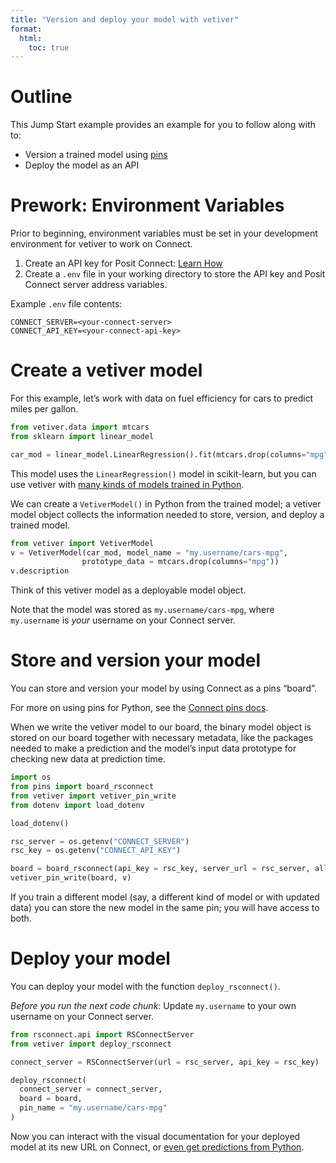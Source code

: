 ```yaml
---
title: "Version and deploy your model with vetiver"
format:
  html:
    toc: true
---
```


# Outline

This Jump Start example provides an example for you to follow along with to:

- Version a trained model using [pins](https://docs.posit.co/connect/user/pins/)
- Deploy the model as an API

# Prework: Environment Variables

Prior to beginning, environment variables must be set in your development environment for vetiver to work on Connect.

1.  Create an API key for Posit Connect: [Learn How](https://docs.posit.co/connect/user/api-keys/)
2.  Create a `.env` file in your working directory to store the API key and Posit Connect server address variables.

Example `.env` file contents:

```verbatim
CONNECT_SERVER=<your-connect-server>
CONNECT_API_KEY=<your-connect-api-key>
```

# Create a vetiver model

For this example, let’s work with data on fuel efficiency for cars to predict miles per gallon.

```python
from vetiver.data import mtcars
from sklearn import linear_model

car_mod = linear_model.LinearRegression().fit(mtcars.drop(columns="mpg"), mtcars["mpg"])
```

This model uses the `LinearRegression()` model in scikit-learn, but you can use vetiver with [many kinds of models trained in Python](https://vetiver.rstudio.com/get-started/#installation).

We can create a `VetiverModel()` in Python from the trained model; a vetiver model object collects the information needed to store, version, and deploy a trained model.

```python
from vetiver import VetiverModel
v = VetiverModel(car_mod, model_name = "my.username/cars-mpg", 
                prototype_data = mtcars.drop(columns="mpg"))
v.description
```

Think of this vetiver model as a deployable model object.

:::{.callout-note}
Note that the model was stored as `my.username/cars-mpg`, where `my.username` is _your_ username on your Connect server.
:::

# Store and version your model

You can store and version your model by using Connect as a pins "board". 

:::{.callout-tip}
For more on using pins for Python, see the [Connect pins docs](https://docs.posit.co/connect/user/python-pins/). 
:::

When we write the vetiver model to our board, the binary model object is stored on our board together with necessary metadata, like the packages needed to make a prediction and the model's input data prototype for checking new data at prediction time.

```python
import os
from pins import board_rsconnect
from vetiver import vetiver_pin_write
from dotenv import load_dotenv

load_dotenv()

rsc_server = os.getenv("CONNECT_SERVER")
rsc_key = os.getenv("CONNECT_API_KEY")

board = board_rsconnect(api_key = rsc_key, server_url = rsc_server, allow_pickle_read = True)
vetiver_pin_write(board, v)
```

If you train a different model (say, a different kind of model or with updated data) you can store the new model in the same pin; you will have access to both.

# Deploy your model

You can deploy your model with the function `deploy_rsconnect()`.

:::{.callout-tip}
*Before you run the next code chunk*: Update `my.username` to your own username on your Connect server.
:::

```python
from rsconnect.api import RSConnectServer
from vetiver import deploy_rsconnect

connect_server = RSConnectServer(url = rsc_server, api_key = rsc_key)

deploy_rsconnect(
  connect_server = connect_server, 
  board = board, 
  pin_name = "my.username/cars-mpg"
)
```
  
Now you can interact with the visual documentation for your deployed model at its new URL on Connect, or [even get predictions from Python](https://docs.posit.co/connect/user/vetiver/#predict-from-your-model-endpoint).
  
